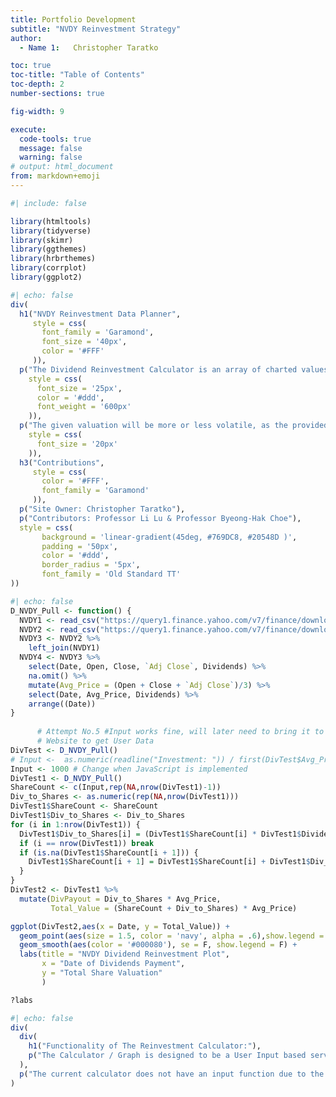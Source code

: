 ```yaml
---
title: Portfolio Development
subtitle: "NVDY Reinvestment Strategy"
author: 
  - Name 1:   Christopher Taratko

toc: true
toc-title: "Table of Contents"
toc-depth: 2
number-sections: true

fig-width: 9

execute:
  code-tools: true
  message: false
  warning: false
# output: html_document
from: markdown+emoji
---
```


```r
#| include: false

library(htmltools)
library(tidyverse)
library(skimr)
library(ggthemes)
library(hrbrthemes)
library(corrplot)
library(ggplot2)

```

```r
#| echo: false
div(
  h1("NVDY Reinvestment Data Planner",
     style = css(
       font_family = 'Garamond',
       font_size = '40px',
       color = '#FFF'
     )),
  p("The Dividend Reinvestment Calculator is an array of charted values based on a given amount of NVDY in terms of USD Valuation or number of shares.  ",
    style = css(
      font_size = '25px',
      color = '#ddd',
      font_weight = '600px'
    )),
  p("The given valuation will be more or less volatile, as the provided date comes from the date of dividend payouts, rather than all daily valuations. This is not meant to be a secured planner, but just a general visualization of how money invested into this can grow and by what growth the stock has already seen",
    style = css(
      font_size = '20px'
    )),
  h3("Contributions",
     style = css(
       color = '#FFF',
       font_family = 'Garamond'
     )),
  p("Site Owner: Christopher Taratko"),
  p("Contributors: Professor Li Lu & Professor Byeong-Hak Choe"),
  style = css(
       background = 'linear-gradient(45deg, #769DC8, #20548D )',
       padding = '50px',
       color = '#ddd',
       border_radius = '5px',
       font_family = 'Old Standard TT'
))
```

```r
#| echo: false
D_NVDY_Pull <- function() {
  NVDY1 <- read_csv("https://query1.finance.yahoo.com/v7/finance/download/NVDY?period1=1683811800&period2=1709314910&interval=1d&events=dividends&includeAdjustedClose=true")
  NVDY2 <- read_csv("https://query1.finance.yahoo.com/v7/finance/download/NVDY?period1=1683811800&period2=1709256228&interval=1d&events=history&includeAdjustedClose=true")
  NVDY3 <- NVDY2 %>% 
    left_join(NVDY1)
  NVDY4 <- NVDY3 %>% 
    select(Date, Open, Close, `Adj Close`, Dividends) %>% 
    na.omit() %>% 
    mutate(Avg_Price = (Open + Close + `Adj Close`)/3) %>% 
    select(Date, Avg_Price, Dividends) %>% 
    arrange((Date))
}
 
      # Attempt No.5 #Input works fine, will later need to bring it to 
      # Website to get User Data
DivTest <- D_NVDY_Pull()
# Input <-  as.numeric(readline("Investment: ")) / first(DivTest$Avg_Price)
Input <- 1000 # Change when JavaScript is implemented
DivTest1 <- D_NVDY_Pull()
ShareCount <- c(Input,rep(NA,nrow(DivTest1)-1))
Div_to_Shares <- as.numeric(rep(NA,nrow(DivTest1)))
DivTest1$ShareCount <- ShareCount
DivTest1$Div_to_Shares <- Div_to_Shares
for (i in 1:nrow(DivTest1)) {
  DivTest1$Div_to_Shares[i] = (DivTest1$ShareCount[i] * DivTest1$Dividends[i])/ DivTest1$Avg_Price[i]
  if (i == nrow(DivTest1)) break 
  if (is.na(DivTest1$ShareCount[i + 1])) {
    DivTest1$ShareCount[i + 1] = DivTest1$ShareCount[i] + DivTest1$Div_to_Shares[i]
  }
}
DivTest2 <- DivTest1 %>% 
  mutate(DivPayout = Div_to_Shares * Avg_Price,
         Total_Value = (ShareCount + Div_to_Shares) * Avg_Price)

ggplot(DivTest2,aes(x = Date, y = Total_Value)) +
  geom_point(aes(size = 1.5, color = 'navy', alpha = .6),show.legend = FALSE) +
  geom_smooth(aes(color = '#000080'), se = F, show.legend = F) +
  labs(title = "NVDY Dividend Reinvestment Plot",
       x = "Date of Dividends Payment",
       y = "Total Share Valuation"
       )

?labs
```

```r
#| echo: false
div(
  div(
    h1("Functionality of The Reinvestment Calculator:"),
    p("The Calculator / Graph is designed to be a User Input based service (Which will occur in the future) that will be able to calculate the monthly and overall returns.")
  ),
  p("The current calculator does not have an input function due to the lack of JavaScript knowledge on my end, but it will be temporarily resolved with a ShinyApp variable slider (Ex. '$50,$100,$500,$1000,$5000... $100000' or in terms of # of shares). ")
)
```
